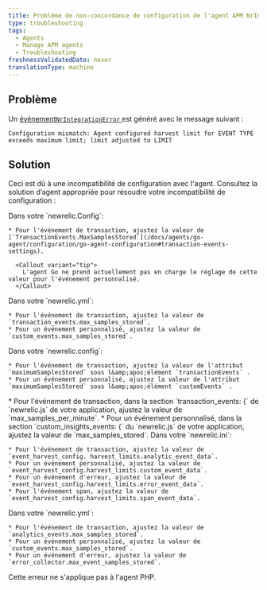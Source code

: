 ```yaml
---
title: Problème de non-concordance de configuration de l'agent APM NrIntegrationError
type: troubleshooting
tags:
  - Agents
  - Manage APM agents
  - Troubleshooting
freshnessValidatedDate: never
translationType: machine
---
```


## Problème

Un [événement`NrIntegrationError` ](/docs/telemetry-data-platform/manage-data/nrintegrationerror)est généré avec le message suivant :

```
Configuration mismatch: Agent configured harvest limit for EVENT TYPE 
exceeds maximum limit; limit adjusted to LIMIT
```

## Solution

Ceci est dû à une incompatibilité de configuration avec l'agent. Consultez la solution d’agent appropriée pour résoudre votre incompatibilité de configuration :

<CollapserGroup>
  <Collapser id="go-request" title="Go">
    Dans votre `newrelic.Config`:

    * Pour l'événement de transaction, ajustez la valeur de [`TransactionEvents.MaxSamplesStored`](/docs/agents/go-agent/configuration/go-agent-configuration#transaction-events-settings).

      <Callout variant="tip">
        L'agent Go ne prend actuellement pas en charge le réglage de cette valeur pour l'événement personnalisé.
      </Callout>
  </Collapser>

  <Collapser id="java-request" title="Java">
    Dans votre `newrelic.yml`:

    * Pour l'événement de transaction, ajustez la valeur de `transaction_events.max_samples_stored`.
    * Pour un événement personnalisé, ajustez la valeur de `custom_events.max_samples_stored`.
  </Collapser>

  <Collapser id="net-request" title=".NET">
    Dans votre `newrelic.config`:

    * Pour l'événement de transaction, ajustez la valeur de l'attribut `maximumSamplesStored` sous l&amp;apos;élément `transactionEvents` .
    * Pour un événement personnalisé, ajustez la valeur de l'attribut `maximumSamplesStored` sous l&amp;apos;élément `customEvents` .
  </Collapser>

  <Collapser id="node-request" title="Node.js">
    * Pour l'événement de transaction, dans la section `transaction_events: {` de `newrelic.js` de votre application, ajustez la valeur de `max_samples_per_minute`.
    * Pour un événement personnalisé, dans la section `custom_insights_events: {` du `newrelic.js` de votre application, ajustez la valeur de `max_samples_stored`.
  </Collapser>

  <Collapser id="python-request" title="Python">
    Dans votre `newrelic.ini`:

    * Pour l'événement de transaction, ajustez la valeur de `event_harvest_config. harvest_limits.analytic_event_data`.
    * Pour un événement personnalisé, ajustez la valeur de `event_harvest_config.harvest_limits.custom_event_data`.
    * Pour un événement d'erreur, ajustez la valeur de `event_harvest_config.harvest_limits.error_event_data`.
    * Pour l'événement span, ajustez la valeur de `event_harvest_config.harvest_limits.span_event_data`.
  </Collapser>

  <Collapser id="ruby-request" title="Ruby">
    Dans votre `newrelic.yml`:

    * Pour l'événement de transaction, ajustez la valeur de `analytics_events.max_samples_stored`.
    * Pour un événement personnalisé, ajustez la valeur de `custom_events.max_samples_stored`.
    * Pour un événement d'erreur, ajustez la valeur de `error_collector.max_event_samples_stored`.
  </Collapser>
</CollapserGroup>

<Callout variant="tip">
  Cette erreur ne s'applique pas à l'agent PHP.
</Callout>